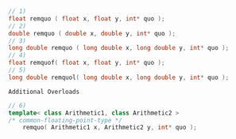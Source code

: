 ```cpp
// 1)
float remquo ( float x, float y, int* quo );
// 2)
double remquo ( double x, double y, int* quo );
// 3)
long double remquo ( long double x, long double y, int* quo );
// 4)
float remquof( float x, float y, int* quo );
// 5)
long double remquol( long double x, long double y, int* quo );
```

`Additional Overloads`

```cpp
// 6)
template< class Arithmetic1, class Arithmetic2 >
/* common-floating-point-type */
    remquo( Arithmetic1 x, Arithmetic2 y, int* quo );
```